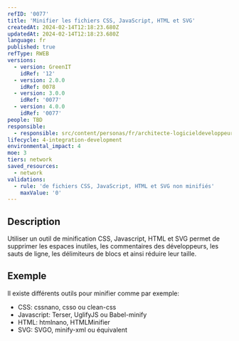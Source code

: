 ```yaml
---
refID: '0077'
title: 'Minifier les fichiers CSS, JavaScript, HTML et SVG'
createdAt: 2024-02-14T12:18:23.680Z
updatedAt: 2024-02-14T12:18:23.680Z
language: fr
published: true
refType: RWEB
versions:
  - version: GreenIT
    idRef: '12'
  - version: 2.0.0
    idRef: 0078
  - version: 3.0.0
    idRef: '0077'
  - version: 4.0.0
    idRef: '0077'
people: TBD
responsible:
  - responsible: src/content/personas/fr/architecte-logicieldeveloppeur.mdx
lifecycle: 4-integration-development
environmental_impact: 4
moe: 3
tiers: network
saved_resources:
  - network
validations:
  - rule: 'de fichiers CSS, JavaScript, HTML et SVG non minifiés'
    maxValue: '0'
---
```


## Description

Utiliser un outil de minification CSS, Javascript, HTML et SVG permet de supprimer les espaces inutiles, les commentaires des développeurs, les sauts de ligne, les délimiteurs de blocs et ainsi réduire leur taille.

## Exemple

Il existe différents outils pour minifier comme par exemple:

* CSS: cssnano, csso ou clean-css
* Javascript: Terser, UglifyJS ou Babel-minify
* HTML: htmlnano, HTMLMinifier
* SVG: SVGO, minify-xml ou équivalent
